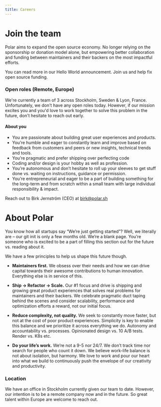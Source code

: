 ```yaml
---
title: Careers
---
```


# Join the team

Polar aims to expand the open source economy. No longer relying on the sponsorship or donation model alone, but empowering better collaboration and funding between maintainers and their backers on the most impactful efforts.

You can read more in our Hello World announcement. Join us and help fix open source funding.

### Open roles (Remote, Europe)

We're currently a team of 3 across Stockholm, Sweden & Lyon, France. Unfortunately, we don't have any open roles today. However, if our mission excites you and you'd love to work together to solve this problem in the future, don't hesitate to reach out early.

#### About you

- You are passionate about building great user experiences and products.
- You’re humble and eager to constantly learn and improve based on feedback from customers and peers or new insights, technical trends and tools.
- You’re pragmatic and prefer shipping over perfecting code
- Coding and/or design is your hobby as well as profession.
- You’re autonomous and don’t hesitate to roll up your sleeves to get stuff done vs. waiting on instructions, guidance or permission.
- You’re entrepreneurial and eager to be a part of building something for the long-term and from scratch within a small team with large individual responsibility & impact.

Reach out to Birk Jernström (CEO) at birk@polar.sh

# About Polar

You know how all startups say “We’re just getting started”? Well, we literally are – our git init is only a few months old. We’re a blank page. You’re someone who is excited to be a part of filling this section out for the future vs. reading about it.

We have a few principles to help us shape this future though.

- **Maintainers first.** We obsess over their needs and how we can drive capital towards their awesome contributions to human innovation. Everything else is in service of this.

- **Ship → Refactor → Scale.** Our #1 focus and drive is shipping and growing great product experiences that solves real problems for maintainers and their backers. We celebrate pragmatic duct taping behind the scenes and consider scalability, performance and optimization efforts a reward, not our initial focus.

- **Reduce complexity, not quality.** We seek to constantly move faster, but not at the cost of poor product experiences. Simplicity is key to enable this balance and we prioritize it across everything we do. Autonomy and accountability vs. processes. Opinionated design vs. 10 A/B tests. Render vs. K8s etc.

- **Do your life’s work.** We’re not a 9-5 nor 24/7. We don’t track time nor search for people who count it down. We believe work-life balance is not about isolation, but harmony. We love to work and pour our heart into what we build to continuously push the envelope of our creativity and productivity.

### Location

We have an office in Stockholm currently given our team to date. However, our intention is to be a remote company now and in the future. So great talent within Europe are welcome to reach out.